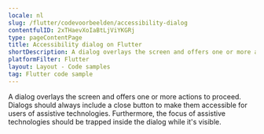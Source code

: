 ```yaml
---
locale: nl
slug: /flutter/codevoorbeelden/accessibility-dialog
contentfulID: 2xTHaevXoIaBtLjViYKGRj
type: pageContentPage
title: Accessibility dialog on Flutter
shortDescription: A dialog overlays the screen and offers one or more actions to proceed.
platformFilter: Flutter
layout: Layout - Code samples
tag: Flutter code sample
---
```


A dialog overlays the screen and offers one or more actions to proceed. Dialogs should always include a close button to make them accessible for users of assistive technologies. Furthermore, the focus of assistive technologies should be trapped inside the dialog while it's visible.

<CodeSample id="accessibility-dialog" locale="nl" platform="flutter"/>